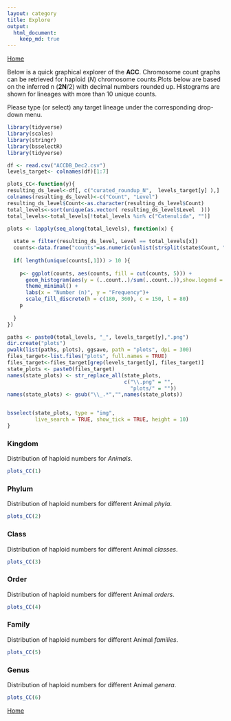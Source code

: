 ```yaml
---
layout: category
title: Explore
output:
  html_document:
    keep_md: true
---
```

[Home](/ACC)

Below is a quick graphical explorer of the **ACC**. Chromosome count graphs can be retrieved for haploid (*N*) chromosome counts.Plots below are based on the inferred n (**2N**/2) with decimal numbers rounded up. Histograms are shown for lineages with more than 10 unique counts. 

Please type (or select) any target lineage under the corresponding drop-down menu. 


```r
library(tidyverse)
library(scales)
library(stringr)
library(bsselectR)
library(tidyverse)

df <- read.csv("ACCDB_Dec2.csv")
levels_target<- colnames(df)[1:7]

plots_CC<-function(y){
resulting_ds_level<-df[, c("curated_roundup_N",  levels_target[y] ),]
colnames(resulting_ds_level)<-c("Count", "Level")
resulting_ds_level$Count<-as.character(resulting_ds_level$Count)
total_levels<-sort(unique(as.vector( resulting_ds_level$Level  )))
total_levels<-total_levels[!total_levels %in% c("Catenulida", "")]

plots <- lapply(seq_along(total_levels), function(x) {
  
  state = filter(resulting_ds_level, Level == total_levels[x])
  counts<-data.frame("counts"=as.numeric(unlist(strsplit(state$Count, ","))))
  
  if( length(unique(counts[,1])) > 10 ){
    
    p<- ggplot(counts, aes(counts, fill = cut(counts, 5))) +
      geom_histogram(aes(y = (..count..)/sum(..count..)),show.legend = FALSE) +
      theme_minimal() +
      labs(x = "Number (n)", y = "Frequency")+
      scale_fill_discrete(h = c(180, 360), c = 150, l = 80)
    p
    
  }
})

paths <- paste0(total_levels, "_", levels_target[y],".png")
dir.create("plots")
pwalk(list(paths, plots), ggsave, path = "plots", dpi = 300)
files_target<-list.files("plots", full.names = TRUE)
files_target<-files_target[grep(levels_target[y], files_target)]
state_plots <- paste0(files_target)
names(state_plots) <- str_replace_all(state_plots, 
                                      c("\\.png" = "", 
                                        "plots/" = ""))
names(state_plots) <- gsub("\\_.*","",names(state_plots))


bsselect(state_plots, type = "img", 
         live_search = TRUE, show_tick = TRUE, height = 10)
}

```


### Kingdom

Distribution of haploid numbers for *Animals*.  

```r
plots_CC(1)
```

### Phylum
Distribution of haploid numbers for different Animal *phyla*.  

```r
plots_CC(2)
```

### Class
Distribution of haploid numbers for different Animal *classes*.  

```r
plots_CC(3)
```

### Order
Distribution of haploid numbers for different Animal *orders*.  

```r
plots_CC(4)
```

### Family
Distribution of haploid numbers for different Animal *families*.  

```r
plots_CC(5)
```

### Genus
Distribution of haploid numbers for different Animal *genera*.  

```r
plots_CC(6)
```
  

[Home](/ACC)







